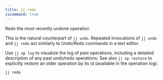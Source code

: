 ```yaml
---
title: jj redo
isCommand: true
---
```


Redo the most recently undone operation

This is the natural counterpart of `jj undo`. Repeated invocations of `jj undo` and `jj redo` act similarly to Undo/Redo commands in a text editor.

Use `jj op log` to visualize the log of past operations, including a detailed description of any past undo/redo operations. See also `jj op restore` to explicitly restore an older operation by its id (available in the operation log).

```shell title="Usage"
jj redo
```

